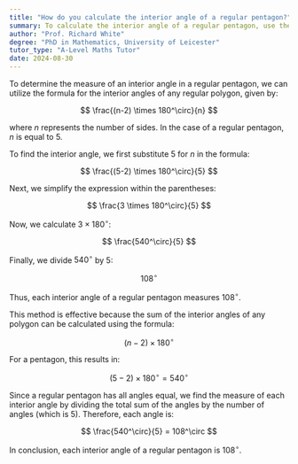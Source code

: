 ```yaml
---
title: "How do you calculate the interior angle of a regular pentagon?"
summary: To calculate the interior angle of a regular pentagon, use the formula; $(n-2) \times 180^\circ / n$.
author: "Prof. Richard White"
degree: "PhD in Mathematics, University of Leicester"
tutor_type: "A-Level Maths Tutor"
date: 2024-08-30
---
```


To determine the measure of an interior angle in a regular pentagon, we can utilize the formula for the interior angles of any regular polygon, given by:

$$
\frac{(n-2) \times 180^\circ}{n}
$$

where $n$ represents the number of sides. In the case of a regular pentagon, $n$ is equal to $5$.

To find the interior angle, we first substitute $5$ for $n$ in the formula:

$$
\frac{(5-2) \times 180^\circ}{5}
$$

Next, we simplify the expression within the parentheses:

$$
\frac{3 \times 180^\circ}{5}
$$

Now, we calculate $3 \times 180^\circ$:

$$
\frac{540^\circ}{5}
$$

Finally, we divide $540^\circ$ by $5$:

$$
108^\circ
$$

Thus, each interior angle of a regular pentagon measures $108^\circ$. 

This method is effective because the sum of the interior angles of any polygon can be calculated using the formula:

$$
(n-2) \times 180^\circ
$$

For a pentagon, this results in:

$$
(5-2) \times 180^\circ = 540^\circ
$$

Since a regular pentagon has all angles equal, we find the measure of each interior angle by dividing the total sum of the angles by the number of angles (which is $5$). Therefore, each angle is:

$$
\frac{540^\circ}{5} = 108^\circ
$$

In conclusion, each interior angle of a regular pentagon is $108^\circ$.
    